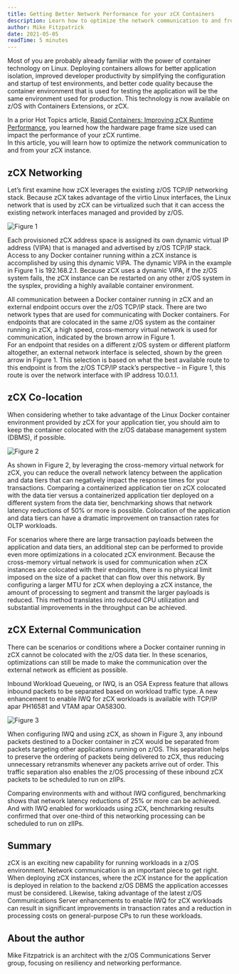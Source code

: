 ```yaml
---
title: Getting Better Network Performance for your zCX Containers
description: Learn how to optimize the network communication to and from your zCX instance.
author: Mike Fitzpatrick
date: 2021-05-05
readTime: 5 minutes
---
```


Most of you are probably already familiar with the power of container technology on Linux. Deploying 
containers allows for better application isolation, improved developer productivity by simplifying the 
configuration and startup of test environments, and better code quality because the container environment 
that is used for testing the application will be the same environment used for production. This technology 
is now available on z/OS with Containers Extensions, or zCX. 

In a prior Hot Topics article, [Rapid Containers: Improving zCX Runtime Performance](https://ibm.com/support/z-content-solutions/hot-topics/2020/rapid-containers-improving-zcx-runtime-performance), 
you learned how the hardware page frame size used can impact the performance of your zCX runtime.  
In this article, you will learn how to optimize the network communication to and from your zCX instance. 

## zCX Networking

Let’s first examine how zCX leverages the existing z/OS TCP/IP networking stack. Because zCX takes 
advantage of the virtio Linux interfaces, the Linux network that is used by zCX can be virtualized 
such that it can access the existing network interfaces managed and provided by z/OS.  

![Figure 1](images/image1.png "Figure 1")

Each provisioned zCX address space is assigned its own dynamic virtual IP address (VIPA) that is 
managed and advertised by z/OS TCP/IP stack. Access to any Docker container running within a zCX 
instance is accomplished by using this dynamic VIPA. The dynamic VIPA in the example in Figure 1 
is 192.168.2.1. Because zCX uses a dynamic VIPA, if the z/OS system fails, the zCX instance can be 
restarted on any other z/OS system in the sysplex, providing a highly available container environment.

All communication between a Docker container running in zCX and an external endpoint occurs over the z/OS 
TCP/IP stack. There are two network types that are used for communicating with Docker containers. 
For endpoints that are colocated in the same z/OS system as the container running in zCX, a high 
speed, cross-memory virtual network is used for communication, indicated by the brown arrow in Figure 1.  
For an endpoint that resides on a different z/OS system or different platform altogether, an external 
network interface is selected, shown by the green arrow in Figure 1. This selection is based on what the 
best available route to this endpoint is from the z/OS TCP/IP stack’s perspective – in Figure 1, this 
route is over the network interface with IP address 10.0.1.1.

## zCX Co-location

When considering whether to take advantage of the Linux Docker container environment provided by 
zCX for your application tier, you should aim to keep the container colocated with the z/OS database 
management system (DBMS), if possible. 

![Figure 2](images/image1.png "Figure 2")

As shown in Figure 2, by leveraging the cross-memory virtual network for zCX, you can reduce the 
overall network latency between the application and data tiers that can negatively impact the 
response times for your transactions. Comparing a containerized application tier on zCX colocated 
with the data tier versus a containerized application tier deployed on a different system from the 
data tier, benchmarking shows that network latency reductions of 50% or more is possible. Colocation 
of the application and data tiers can have a dramatic improvement on transaction rates for OLTP workloads. 

For scenarios where there are large transaction payloads between the application and data tiers, 
an additional step can be performed to provide even more optimizations in a colocated zCX environment. 
Because the cross-memory virtual network is used for communication when zCX instances are colocated with 
their endpoints, there is no physical limit imposed on the size of a packet that can flow over this network. 
By configuring a larger MTU for zCX when deploying a zCX instance, the amount of processing to segment 
and transmit the larger payloads is reduced. This method translates into reduced CPU utilization and 
substantial improvements in the throughput can be achieved.

## zCX External Communication

There can be scenarios or conditions where a Docker container running in zCX cannot be colocated with 
the z/OS data tier. In these scenarios, optimizations can still be made to make the communication over 
the external network as efficient as possible. 

Inbound Workload Queueing, or IWQ, is an OSA Express feature that allows inbound packets to be separated 
based on workload traffic type. A new enhancement to enable IWQ for zCX workloads is available with TCP/IP 
apar PH16581 and VTAM apar OA58300.  

![Figure 3](images/image1.png "Figure 3")

When configuring IWQ and using zCX, as shown in Figure 3, any inbound packets destined to a Docker 
container in zCX would be separated from packets targeting other applications running on z/OS. This 
separation helps to preserve the ordering of packets being delivered to zCX, thus reducing unnecessary 
retransmits whenever any packets arrive out of order. This traffic separation also enables the z/OS 
processing of these inbound zCX packets to be scheduled to run on zIIPs.

Comparing environments with and without IWQ configured, benchmarking shows that network latency 
reductions of 25% or more can be achieved. And with IWQ enabled for workloads using zCX, benchmarking 
results confirmed that over one-third of this networking processing can be scheduled to run on zIIPs. 

## Summary

zCX is an exciting new capability for running workloads in a z/OS environment. Network communication 
is an important piece to get right. When deploying zCX instances, where the zCX instance for the 
application is deployed in relation to the backend z/OS DBMS the application accesses must be considered. 
Likewise, taking advantage of the latest z/OS Communications Server enhancements to enable IWQ for zCX 
workloads can result in significant improvements in transaction rates and a reduction in processing costs 
on general-purpose CPs to run these workloads.

## About the author

Mike Fitzpatrick is an architect with the z/OS Communications Server group, focusing on resiliency and networking performance.
